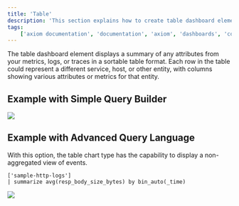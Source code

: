 ```yaml
---
title: 'Table'
description: 'This section explains how to create table dashboard elements and add them to your dashboard.'
tags:
    ['axiom documentation', 'documentation', 'axiom', 'dashboards', 'collaboration', 'queries', 'visualizations', 'filters', 'charts', 'simple query builder', 'advanced query builder']
---
```


The table dashboard element displays a summary of any attributes from your metrics, logs, or traces in a sortable table format. Each row in the table could represent a different service, host, or other entity, with columns showing various attributes or metrics for that entity.

## Example with Simple Query Builder

<Frame>
  <img src="/doc-assets/shots/table-chart-simple.png" />
</Frame>

## Example with Advanced Query Language

With this option, the table chart type has the capability to display a non-aggregated view of events.

```kusto
['sample-http-logs']
| summarize avg(resp_body_size_bytes) by bin_auto(_time)
```

<Frame>
  <img src="/doc-assets/shots/table-chart-apl.png" />
</Frame>